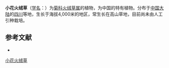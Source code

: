 {{Speciesbox
| name = 小花火绒草
| status = 
| status_system = 
| image =
| genus = Leontopodium
| species = micranthum
| authority = Ling
}}

'''小花火绒草'''（[[学名|学名]]：{{lang|la|''Leontopodium micranthum''}}）为[[菊科|菊科]][[火绒草属|火绒草属]]的植物，为中国的特有植物。分布于[[中国大陆|中国大陆]]的[[四川|四川]]等地，生长于海拔4,000米的地区，常生长在高山草地，目前尚未由人工引种栽培。

== 参考文献 ==
<div class="references-small">
* {{cite web| url =http://www.bioinfo.cn/db05/KmzwSpecies.php?action=view&id=4050| title =小花火绒草| work =《中国高等植物数据库全库》| publisher =中国科学院微生物研究所| author =昆明植物研究所| accessdate =2009-02-25| deadurl =yes| archiveurl =https://web.archive.org/web/20160305073056/http://www.bioinfo.cn/db05/KmzwSpecies.php?action=view&id=4050| archivedate =2016-03-05}}
</div>
{{Taxonbar|from=Q10960194}}

[[Category:火绒草属|小花火绒草]]


{{植物小作品}}